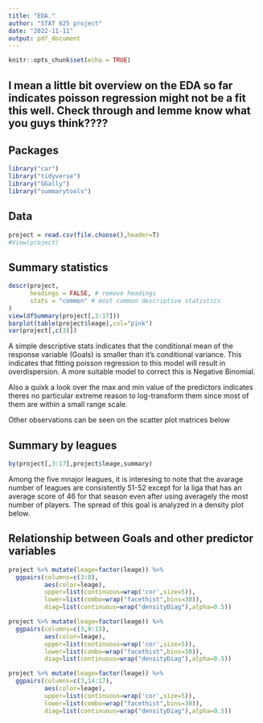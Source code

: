 ```yaml
---
title: "EDA."
author: "STAT 625 project"
date: "2022-11-11"
output: pdf_document
---
```


```r
knitr::opts_chunk$set(echo = TRUE)
```



## I mean a little bit overview on the EDA so far indicates poisson regression might not be a fit this well. Check through and lemme know what you guys think????




## Packages
```r
library("car")
library("tidyverse")
library("GGally")
library("summarytools")

```

## Data

```r
project = read.csv(file.choose(),header=T)
#View(project)
```


## Summary statistics

```r
descr(project,
      headings = FALSE, # remove headings
      stats = "common" # most common descriptive statistics
)
view(dfSummary(project[,3:17]))
barplot(table(project$leage),col="pink")
var(project[,c(3)])

```

 A simple descriptive stats indicates that the conditional mean of the response variable (Goals) is smaller than it's conditional variance. This indicates that fitting poisson regression to this model will result in overdispersion. A more suitable model to correct this is Negative Binomial.
 
 Also a quixk a look over the max and min value of the predictors indicates theres no particular extreme reason to log-transform them since most of them are within a small range scale.
 
 Other observations can be seen on the scatter plot matrices below
 
 
 
 
 
## Summary by leagues

```r
by(project[,3:17],project$leage,summary)
```

Among the five mnajor leagues, it is interesing to note that the avarage number of leagues are consistently 51-52 except for la liga that has an average score of 46 for that season even after using averagely the most number of players. The spread of this goal is analyzed in a density plot below.



## Relationship between Goals and other predictor variables

```r
project %>% mutate(leage=factor(leage)) %>% 
  ggpairs(columns=c(3:8),
          aes(color=leage),
          upper=list(continuous=wrap('cor',size=5)),
          lower=list(combo=wrap("facethist",bins=30)),
          diag=list(continuous=wrap("densityDiag"),alpha=0.5))
```




```r
project %>% mutate(leage=factor(leage)) %>% 
  ggpairs(columns=c(3,9:13),
          aes(color=leage),
          upper=list(continuous=wrap('cor',size=5)),
          lower=list(combo=wrap("facethist",bins=30)),
          diag=list(continuous=wrap("densityDiag"),alpha=0.5))
```




```r
project %>% mutate(leage=factor(leage)) %>% 
  ggpairs(columns=c(3,14:17),
          aes(color=leage),
          upper=list(continuous=wrap('cor',size=5)),
          lower=list(combo=wrap("facethist",bins=30)),
          diag=list(continuous=wrap("densityDiag"),alpha=0.5))
```

